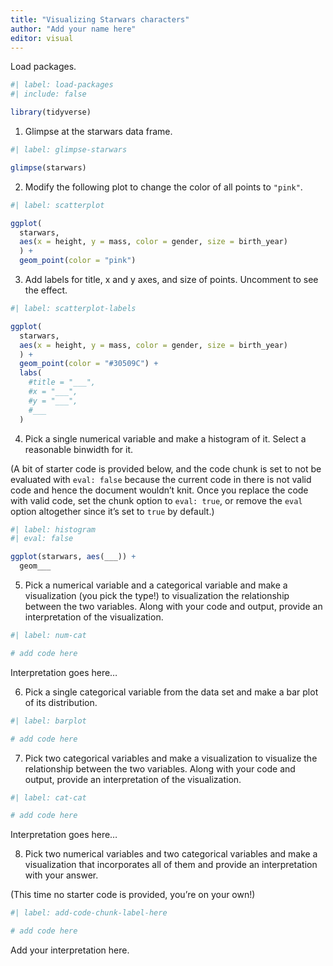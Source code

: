 ```yaml
---
title: "Visualizing Starwars characters"
author: "Add your name here"
editor: visual
---
```


Load packages.

```r
#| label: load-packages
#| include: false

library(tidyverse)
```

1.  Glimpse at the starwars data frame.

```r
#| label: glimpse-starwars

glimpse(starwars)
```

2.  Modify the following plot to change the color of all points to `"pink"`.

```r
#| label: scatterplot

ggplot(
  starwars, 
  aes(x = height, y = mass, color = gender, size = birth_year)
  ) +
  geom_point(color = "pink")
```

3.  Add labels for title, x and y axes, and size of points. Uncomment to see the effect.

```r
#| label: scatterplot-labels

ggplot(
  starwars, 
  aes(x = height, y = mass, color = gender, size = birth_year)
  ) +
  geom_point(color = "#30509C") +
  labs(
    #title = "___",
    #x = "___", 
    #y = "___",
    #___
  )
```

4.  Pick a single numerical variable and make a histogram of it. Select a reasonable binwidth for it.

(A bit of starter code is provided below, and the code chunk is set to not be evaluated with `eval: false` because the current code in there is not valid code and hence the document wouldn't knit. Once you replace the code with valid code, set the chunk option to `eval: true`, or remove the `eval` option altogether since it's set to `true` by default.)

```r
#| label: histogram
#| eval: false

ggplot(starwars, aes(___)) +
  geom___
```

5.  Pick a numerical variable and a categorical variable and make a visualization (you pick the type!) to visualization the relationship between the two variables. Along with your code and output, provide an interpretation of the visualization.

```r
#| label: num-cat

# add code here
```

Interpretation goes here...

6.  Pick a single categorical variable from the data set and make a bar plot of its distribution.

```r
#| label: barplot

# add code here
```

7.  Pick two categorical variables and make a visualization to visualize the relationship between the two variables. Along with your code and output, provide an interpretation of the visualization.

```r
#| label: cat-cat

# add code here
```

Interpretation goes here...

8.  Pick two numerical variables and two categorical variables and make a visualization that incorporates all of them and provide an interpretation with your answer.

(This time no starter code is provided, you're on your own!)

```r
#| label: add-code-chunk-label-here

# add code here
```

Add your interpretation here.
